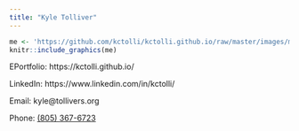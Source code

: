 ```yaml
---
title: "Kyle Tolliver"
---
```


```r
me <- 'https://github.com/kctolli/kctolli.github.io/raw/master/images/me.png'
knitr::include_graphics(me)
```

EPortfolio: https://kctolli.github.io/

LinkedIn: https://www.linkedin.com/in/kctolli/

Email: kyle@tollivers.org

Phone: [(805) 367-6723](tel:18053676723)
